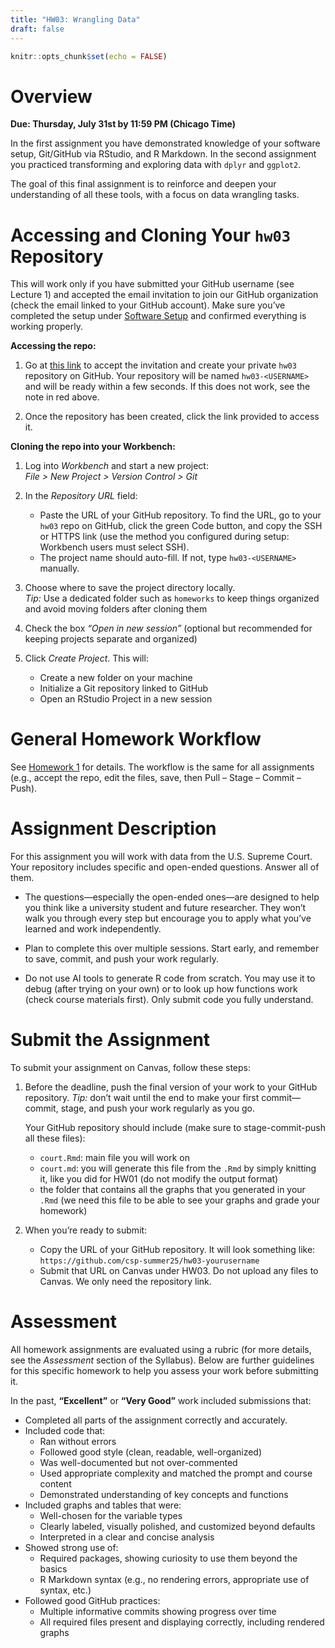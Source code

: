 ```yaml
---
title: "HW03: Wrangling Data"
draft: false
---
```


```r
knitr::opts_chunk$set(echo = FALSE)
```

# Overview

**Due: Thursday, July 31st by 11:59 PM (Chicago Time)**

In the first assignment you have demonstrated knowledge of your software setup, Git/GitHub via RStudio, and R Markdown. In the second assignment you practiced transforming and exploring data with `dplyr` and `ggplot2`. 

The goal of this final assignment is to reinforce and deepen your understanding of all these tools, with a focus on data wrangling tasks.


# Accessing and Cloning Your `hw03` Repository

::: {.callout-important}
This will work only if you have submitted your GitHub username (see Lecture 1) and accepted the email invitation to join our GitHub organization (check the email linked to your GitHub account). Make sure you’ve completed the setup under [Software Setup](../setup/index.qmd) and confirmed everything is working properly.
:::

**Accessing the repo:** 

1. Go at [this link](https://classroom.github.com/a/MZni9eSL) to accept the invitation and create your private `hw03` repository on GitHub. Your repository will be named `hw03-<USERNAME>` and will be ready within a few seconds. If this does not work, see the note in red above.

2. Once the repository has been created, click the link provided to access it.


**Cloning the repo into your Workbench:**

1. Log into *Workbench* and start a new project:  
   *File > New Project > Version Control > Git*

2. In the *Repository URL* field:
   - Paste the URL of your GitHub repository. To find the URL, go to your `hw03` repo on GitHub, click the green Code button, and copy the SSH or HTTPS link (use the method you configured during setup: Workbench users must select SSH).
   - The project name should auto-fill. If not, type `hw03-<USERNAME>` manually.

3. Choose where to save the project directory locally.  
   *Tip:* Use a dedicated folder such as `homeworks` to keep things organized and avoid moving folders after cloning them

4. Check the box *"Open in new session"* (optional but recommended for keeping projects separate and organized)

5. Click *Create Project*. This will:
   - Create a new folder on your machine  
   - Initialize a Git repository linked to GitHub  
   - Open an RStudio Project in a new session


# General Homework Workflow

See [Homework 1](hw01.qmd) for details. The workflow is the same for all assignments (e.g., accept the repo, edit the files, save, then Pull – Stage – Commit – Push).


# Assignment Description

For this assignment you will work with data from the U.S. Supreme Court. Your repository includes specific and open-ended questions. Answer all of them.

::: {.callout-note}

- The questions—especially the open-ended ones—are designed to help you think like a university student and future researcher. They won’t walk you through every step but encourage you to apply what you’ve learned and work independently.

- Plan to complete this over multiple sessions. Start early, and remember to save, commit, and push your work regularly.

- Do not use AI tools to generate R code from scratch. You may use it to debug (after trying on your own) or to look up how functions work (check course materials first). Only submit code you fully understand.
:::

# Submit the Assignment

To submit your assignment on Canvas, follow these steps:

1. Before the deadline, push the final version of your work to your GitHub repository. *Tip:* don’t wait until the end to make your first commit—commit, stage, and push your work regularly as you go.

   Your GitHub repository should include (make sure to stage-commit-push all these files):
   - `court.Rmd`: main file you will work on
   - `court.md`: you will generate this file from the `.Rmd` by simply knitting it, like you did for HW01 (do not modify the output format)
   - the folder that contains all the graphs that you generated in your `.Rmd` (we need this file to be able to see your graphs and grade your homework)

2. When you're ready to submit:
   - Copy the URL of your GitHub repository. It will look something like: `https://github.com/csp-summer25/hw03-yourusername`
   - Submit that URL on Canvas under HW03. Do not upload any files to Canvas. We only need the repository link.


# Assessment

All homework assignments are evaluated using a rubric (for more details, see the *Assessment* section of the Syllabus). Below are further guidelines for this specific homework to help you assess your work before submitting it. 

In the past, **"Excellent"** or **"Very Good"** work included submissions that:

- Completed all parts of the assignment correctly and accurately.
- Included code that:
  - Ran without errors
  - Followed good style (clean, readable, well-organized)
  - Was well-documented but not over-commented
  - Used appropriate complexity and matched the prompt and course content
  - Demonstrated understanding of key concepts and functions
- Included graphs and tables that were:
  - Well-chosen for the variable types
  - Clearly labeled, visually polished, and customized beyond defaults
  - Interpreted in a clear and concise analysis
- Showed strong use of:
  - Required packages, showing curiosity to use them beyond the basics
  - R Markdown syntax (e.g., no rendering errors, appropriate use of syntax, etc.)
- Followed good GitHub practices:
  - Multiple informative commits showing progress over time
  - All required files present and displaying correctly, including rendered graphs
